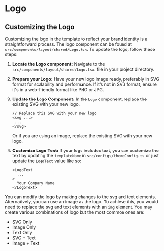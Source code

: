 # Logo

## Customizing the Logo

Customizing the logo in the template to reflect your brand identity is a straightforward process. The logo component can be found at `src/components/layout/shared/Logo.tsx`. To update the logo, follow these steps:

1. **Locate the Logo component:** 
  Navigate to the `src/components/layout/shared/Logo.tsx`. file in your project directory.

2. **Prepare your Logo:**
  Have your new logo image ready, preferably in SVG format for scalability and performance. If it’s not in SVG format, ensure it's in a web-friendly format like PNG or JPG.

3. **Update the Logo Component:**
   In the `Logo` component, replace the existing SVG with your new logo.
   ```tsx
   // Replace this SVG with your new logo
   <svg ...>
    ...
   </svg>
   ```
   Or if you are using an image, replace the existing SVG with your new logo.

4. **Customize Logo Text:**
If your logo includes text, you can customize the text by updating the `templateName` in `src/configs/themeConfig.ts`
or just update the `LogoText` value like so:
    ```tsx
    <LogoText
      ...
    >
      Your Company Name
    </LogoText>
    ```
You can modify the logo by making changes to the svg and text elements. Alternatively, you can use an image as the logo. To achieve this, you would need to replace the svg and text elements with an `img` element. You may create various combinations of logo but the most common ones are:

- SVG Only
- Image Only
- Text Only
- SVG + Text
- Image + Text

